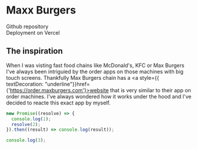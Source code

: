 # Maxx Burgers

Github repository\
Deployment on Vercel

## The inspiration

When I was visting fast food chains like McDonald's, KFC or Max Burgers I've always been intriguied by the order apps on those machines with big touch screens.
Thankfully Max Burgers chain has a <a style={{ textDecoration: "underline"}}href={'https://order.maxburgers.com'}>website</a> that is very similar to their app on order machines. I've always wondered how it works under the hood and I've decided to reacte this exact app by myself.

```js filename="PromiseExample.js" copy
new Promise((resolve) => {
  console.log(1);
  resolve(2);
}).then((result) => console.log(result));

console.log(3);
```
